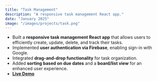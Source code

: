 ```yaml
---
title: "Task Management"
description: "A responsive task management React app."
date: "January 2025"
image: "/images/projects/task.png"
---
```



- Built a **responsive task management React app** that allows users to efficiently create, update, delete, and track their tasks.
- Implemented **user authentication via Firebase**, enabling sign-in with Google.
- Integrated **drag-and-drop functionality** for task organization.
- Added **sorting based on due dates** and a **board/list view** for an enhanced user experience.
- **[Live Demo](https://your-task-management.netlify.app/)**
